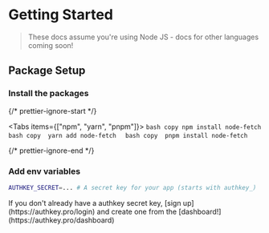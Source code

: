 
# Getting Started

> These docs assume you're using Node JS - docs for other languages coming
> soon!

## Package Setup

<Steps>

### Install the packages


{/* prettier-ignore-start */}

<Tabs items={["npm", "yarn", "pnpm"]}>
  <Tab>
    ```bash copy
    npm install node-fetch 
    ```
  </Tab>
  <Tab>
    ```bash copy 
    yarn add node-fetch 
    ```
  </Tab>
  <Tab>
    ```bash copy 
    pnpm install node-fetch 
    ```
  </Tab>
</Tabs>

{/* prettier-ignore-end */}

### Add env variables

```bash
AUTHKEY_SECRET=... # A secret key for your app (starts with authkey_)
```

<Callout type="warning">
  If you don't already have a authkey secret key, [sign up](https://authkey.pro/login) and create one from
  the [dashboard!](https://authkey.pro/dashboard)
</Callout>
</Steps>
